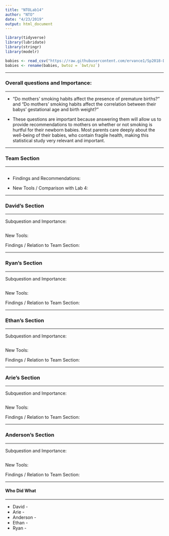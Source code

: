 ```yaml
---
title: "NTOLab14"
author: "NTO"
date: "4/23/2019"
output: html_document
---
```


```r

library(tidyverse)
library(lubridate)
library(stringr)
library(modelr)

babies <- read_csv("https://raw.githubusercontent.com/ervance1/Sp2018-Data-Science-repo/master/babies2a.dat")
babies <- rename(babies, bwtoz = `bwt/oz`)

```

****
### Overall questions and Importance: 
****

* "Do mothers' smoking habits affect the presence of premature births?" and "Do mothers' smoking habits affect the correlation between their babys' gestational age and birth weight?"

* These questions are important because answering them will allow us to provide recommendations to mothers on whether or not smoking is hurtful for their newborn babies.  Most parents care deeply about the well-being of their babies, who contain fragile health, making this statistical study very relevant and important. 

****
### Team Section
****

```r

```

* Findings and Recommendations:

* New Tools / Comparison with Lab 4: 

****
### David's Section
****

Subquestion and Importance: 

```r

```

New Tools: 

Findings / Relation to Team Section: 

****
### Ryan's Section
****

Subquestion and Importance: 

```r

```

New Tools: 

Findings / Relation to Team Section: 

****
### Ethan's Section
****

Subquestion and Importance: 

```r

```

New Tools: 

Findings / Relation to Team Section: 

****
### Arie's Section
****

Subquestion and Importance: 

```r

```

New Tools: 

Findings / Relation to Team Section: 

****
### Anderson's Section
****

Subquestion and Importance: 

```r

```

New Tools: 

Findings / Relation to Team Section: 

****
#### Who Did What
****

* David -
* Arie - 
* Anderson - 
* Ethan - 
* Ryan - 
